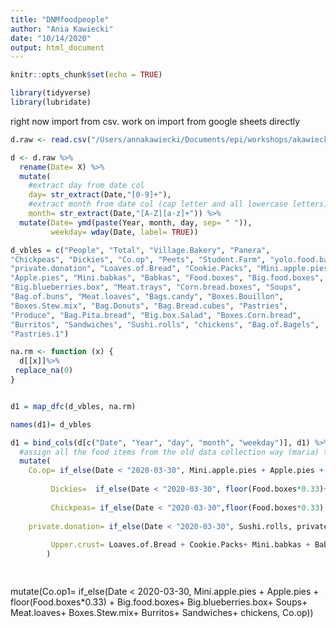 ```yaml
---
title: "DNMfoodpeople"
author: "Ania Kawiecki"
date: "10/14/2020"
output: html_document
---
```


```r
knitr::opts_chunk$set(echo = TRUE)
```


```r

library(tidyverse)
library(lubridate)
```


right now import from csv. work on import from google sheets directly 
```r

d.raw <- read.csv("/Users/annakawiecki/Documents/epi/workshops/akawiecki_pubs/pubs/DNM_foodpeople.csv", header=TRUE)

d <- d.raw %>% 
  rename(Date= X) %>% 
  mutate(
    #extract day from date col
    day= str_extract(Date,"[0-9]+"), 
    #extract month from date col (cap letter and all lowercase letters)
    month= str_extract(Date,"[A-Z][a-z]+")) %>% 
  mutate(Date= ymd(paste(Year, month, day, sep= " ")), 
         weekday= wday(Date, label= TRUE)) 

d_vbles = c("People", "Total", "Village.Bakery", "Panera", 
"Chickpeas", "Dickies", "Co.op", "Peets", "Student.Farm", "yolo.food.bank", 
"private.donation", "Loaves.of.Bread", "Cookie.Packs", "Mini.apple.pies", 
"Apple.pies", "Mini.babkas", "Babkas", "Food.boxes", "Big.food.boxes", 
"Big.blueberries.box", "Meat.trays", "Corn.bread.boxes", "Soups", 
"Bag.of.buns", "Meat.loaves", "Bags.candy", "Boxes.Bouillon", 
"Boxes.Stew.mix", "Bag.Donuts", "Bag.Bread.cubes", "Pastries", 
"Produce", "Bag.Pita.bread", "Big.box.Salad", "Boxes.Corn.bread", 
"Burritos", "Sandwiches", "Sushi.rolls", "chickens", "Bag.of.Bagels", 
"Pastries.1")

na.rm <- function (x) {
  d[[x]]%>% 
 replace_na(0) 
}


d1 = map_dfc(d_vbles, na.rm)

names(d1)= d_vbles

d1 = bind_cols(d[c("Date", "Year", "day", "month", "weekday")], d1) %>% 
  #assign all the food items from the old data collection way (maria) to a business 
  mutate(
    Co.op= if_else(Date < "2020-03-30", Mini.apple.pies + Apple.pies + floor(Food.boxes*0.33) + Big.food.boxes+ Big.blueberries.box+ Soups+ Meat.loaves+ Boxes.Stew.mix+ Burritos+ Sandwiches+ chickens, Co.op), 
         
         Dickies=  if_else(Date < "2020-03-30", floor(Food.boxes*0.33)+ Meat.trays+ Corn.bread.boxes + Bag.of.buns+ Boxes.Corn.bread, Dickies), 
         
         Chickpeas= if_else(Date < "2020-03-30",floor(Food.boxes*0.33) + Bag.Pita.bread+ Big.box.Salad, Chickpeas),
    
    private.donation= if_else(Date < "2020-03-30", Sushi.rolls, private.donation), 
                           
         Upper.crust= Loaves.of.Bread + Cookie.Packs+ Mini.babkas + Babkas+ Bag.Donuts+ Bag.Bread.cubes+ Pastries+ Bag.of.Bagels+ Pastries.1
        )

 
```

mutate(Co.op1= if_else(Date < 2020-03-30, Mini.apple.pies + Apple.pies + floor(Food.boxes*0.33) + Big.food.boxes+ Big.blueberries.box+ Soups+ Meat.loaves+ Boxes.Stew.mix+ Burritos+ Sandwiches+ chickens, Co.op))